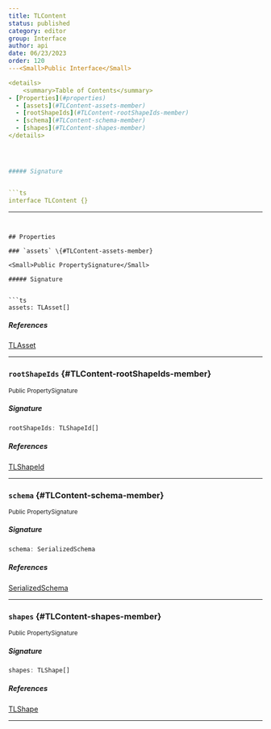 ```yaml
---
title: TLContent
status: published
category: editor
group: Interface
author: api
date: 06/23/2023
order: 120
---<Small>Public Interface</Small>

<details>
	<summary>Table of Contents</summary>
- [Properties](#properties)
  - [assets](#TLContent-assets-member)
  - [rootShapeIds](#TLContent-rootShapeIds-member)
  - [schema](#TLContent-schema-member)
  - [shapes](#TLContent-shapes-member)
</details>




##### Signature


```ts
interface TLContent {}
```

---
```


## Properties

### `assets` \{#TLContent-assets-member}

<Small>Public PropertySignature</Small>

##### Signature


```ts
assets: TLAsset[]
```

##### References

[TLAsset](/gen/tlschema/TLAsset-type)

---

### `rootShapeIds` \{#TLContent-rootShapeIds-member}

<Small>Public PropertySignature</Small>

##### Signature


```ts
rootShapeIds: TLShapeId[]
```

##### References

[TLShapeId](/gen/tlschema/TLShapeId-type)

---

### `schema` \{#TLContent-schema-member}

<Small>Public PropertySignature</Small>

##### Signature


```ts
schema: SerializedSchema
```

##### References

[SerializedSchema](/gen/store/SerializedSchema-interface)

---

### `shapes` \{#TLContent-shapes-member}

<Small>Public PropertySignature</Small>

##### Signature


```ts
shapes: TLShape[]
```

##### References

[TLShape](/gen/tlschema/TLShape-type)

---

